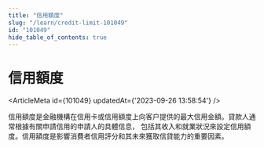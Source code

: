 ```yaml
---
title: "信用額度"
slug: "/learn/credit-limit-101049"
id: "101049"
hide_table_of_contents: true
---
```



# 信用額度

<ArticleMeta id={101049} updatedAt={'2023-09-26 13:58:54'} />
<div className='border-solid border-b border-t-0 my-4 border-[var(--ifm-color-gray-300)]' />

信用額度是金融機構在信用卡或信用額度上向客户提供的最大信用金額。貸款人通常根據有關申請信用的申請人的具體信息， 包括其收入和就業狀況來設定信用額度。信用額度是影響消費者信用評分和其未來獲取信貸能力的重要因素。

